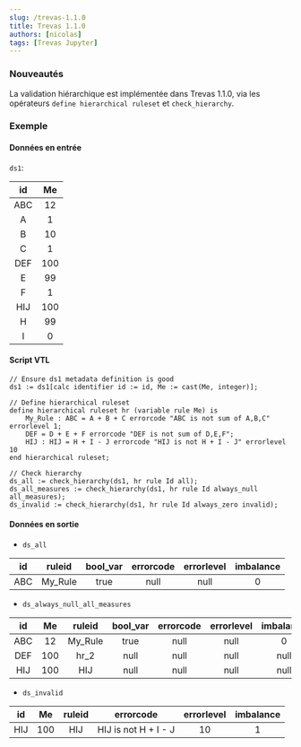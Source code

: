 ```yaml
---
slug: /trevas-1.1.0
title: Trevas 1.1.0
authors: [nicolas]
tags: [Trevas Jupyter]
---
```


### Nouveautés

La validation hiérarchique est implémentée dans Trevas 1.1.0, via les opérateurs `define hierarchical ruleset` et `check_hierarchy`.

### Exemple

#### Données en entrée

`ds1`:

| id  | Me  |
| :-: | :-: |
| ABC | 12  |
|  A  |  1  |
|  B  | 10  |
|  C  |  1  |
| DEF | 100 |
|  E  | 99  |
|  F  |  1  |
| HIJ | 100 |
|  H  | 99  |
|  I  |  0  |

#### Script VTL

```
// Ensure ds1 metadata definition is good
ds1 := ds1[calc identifier id := id, Me := cast(Me, integer)];

// Define hierarchical ruleset
define hierarchical ruleset hr (variable rule Me) is
    My_Rule : ABC = A + B + C errorcode "ABC is not sum of A,B,C" errorlevel 1;
    DEF = D + E + F errorcode "DEF is not sum of D,E,F";
    HIJ : HIJ = H + I - J errorcode "HIJ is not H + I - J" errorlevel 10
end hierarchical ruleset;

// Check hierarchy
ds_all := check_hierarchy(ds1, hr rule Id all);
ds_all_measures := check_hierarchy(ds1, hr rule Id always_null all_measures);
ds_invalid := check_hierarchy(ds1, hr rule Id always_zero invalid);
```

#### Données en sortie

- `ds_all`

| id  | ruleid  | bool_var | errorcode | errorlevel | imbalance |
| :-: | :-----: | :------: | :-------: | :--------: | :-------: |
| ABC | My_Rule |   true   |   null    |    null    |     0     |

- `ds_always_null_all_measures`

| id  | Me  | ruleid  | bool_var | errorcode | errorlevel | imbalance |
| :-: | :-: | :-----: | :------: | :-------: | :--------: | :-------: |
| ABC | 12  | My_Rule |   true   |   null    |    null    |     0     |
| DEF | 100 |  hr_2   |   null   |   null    |    null    |   null    |
| HIJ | 100 |   HIJ   |   null   |   null    |    null    |   null    |

- `ds_invalid`

| id  | Me  | ruleid |      errorcode       | errorlevel | imbalance |
| :-: | :-: | :----: | :------------------: | :--------: | :-------: |
| HIJ | 100 |  HIJ   | HIJ is not H + I - J |     10     |     1     |
